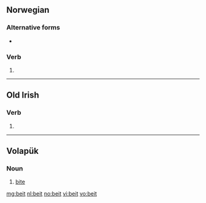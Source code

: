 ==Norwegian==

===Alternative forms===
* {{l|no|bet}}

===Verb===
{{infl|no|verb form}}

# {{form of|past tense|bite|lang=no}}

----
==Old Irish==
===Verb===
{{infl|sga|verb form}}

# {{form of|3rd person plural present subjunctive absolute|attá|at·tá|lang=sga}}

----

==Volapük==

===Noun===
{{infl|vo|noun}}

# [[bite]]

[[mg:beit]]
[[nl:beit]]
[[no:beit]]
[[vi:beit]]
[[vo:beit]]